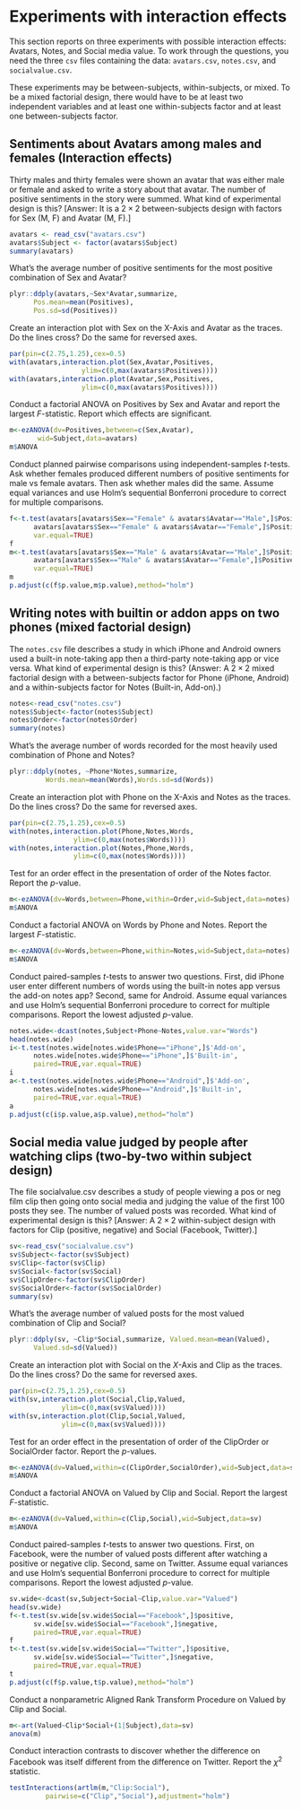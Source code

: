 
# Experiments with interaction effects

This section reports on three experiments with possible interaction effects: Avatars, Notes, and Social media value. To work through the questions, you need the three `csv` files containing the data: `avatars.csv`, `notes.csv`, and `socialvalue.csv`.

These experiments may be between-subjects, within-subjects, or mixed. To be a mixed factorial design, there would have to be at least two independent variables and at least one within-subjects factor and at least one between-subjects factor.

## Sentiments about Avatars among males and females (Interaction effects)

Thirty males and thirty females were shown an avatar that was either male or female and asked to write a story about that avatar. The number of positive sentiments in the story were summed. What kind of experimental design is this? [Answer: It is a $2\times 2$ between-subjects design with factors for Sex (M, F) and Avatar (M, F).]

```r
avatars <- read_csv("avatars.csv")
avatars$Subject <- factor(avatars$Subject)
summary(avatars)
```

What's the average number of positive sentiments for the most positive combination of Sex and Avatar?

```r
plyr::ddply(avatars,~Sex*Avatar,summarize,
      Pos.mean=mean(Positives),
      Pos.sd=sd(Positives))
```

Create an interaction plot with Sex on the X-Axis and Avatar as the traces. Do the lines cross? Do the same for reversed axes.

```r
par(pin=c(2.75,1.25),cex=0.5)
with(avatars,interaction.plot(Sex,Avatar,Positives,
			      ylim=c(0,max(avatars$Positives))))
with(avatars,interaction.plot(Avatar,Sex,Positives,
			      ylim=c(0,max(avatars$Positives))))
```

Conduct a factorial ANOVA on Positives by Sex and Avatar and report the largest $F$-statistic. Report which effects are significant.

```r
m<-ezANOVA(dv=Positives,between=c(Sex,Avatar),
	   wid=Subject,data=avatars)
m$ANOVA
```

Conduct planned pairwise comparisons using independent-samples $t$-tests. Ask whether females produced different numbers of positive sentiments for male vs female avatars. Then ask whether males did the same. Assume equal variances and use Holm's sequential Bonferroni procedure to correct for multiple comparisons.

```r
f<-t.test(avatars[avatars$Sex=="Female" & avatars$Avatar=="Male",]$Positives,
	  avatars[avatars$Sex=="Female" & avatars$Avatar=="Female",]$Positives,
	  var.equal=TRUE)
f
m<-t.test(avatars[avatars$Sex=="Male" & avatars$Avatar=="Male",]$Positives,
	  avatars[avatars$Sex=="Male" & avatars$Avatar=="Female",]$Positives,
	  var.equal=TRUE)
m
p.adjust(c(f$p.value,m$p.value),method="holm")
```

## Writing notes with builtin or addon apps on two phones (mixed factorial design)

The `notes.csv` file describes a study in which iPhone and Android owners used a built-in note-taking app then a third-party note-taking app or vice versa. What kind of experimental design is this? (Answer: A $2 \times 2$ mixed factorial design with a between-subjects factor for Phone (iPhone, Android) and a within-subjects factor for Notes (Built-in, Add-on).)

```r
notes<-read_csv("notes.csv")
notes$Subject<-factor(notes$Subject)
notes$Order<-factor(notes$Order)
summary(notes)
```

What's the average number of words recorded for the most heavily used combination of Phone and Notes?

```r
plyr::ddply(notes, ~Phone*Notes,summarize,
	     Words.mean=mean(Words),Words.sd=sd(Words))
```

Create an interaction plot with Phone on the X-Axis and Notes as the traces. Do the lines cross? Do the same for reversed axes.

```r
par(pin=c(2.75,1.25),cex=0.5)
with(notes,interaction.plot(Phone,Notes,Words,
			    ylim=c(0,max(notes$Words))))
with(notes,interaction.plot(Notes,Phone,Words,
			    ylim=c(0,max(notes$Words))))
```

Test for an order effect in the presentation of order of the Notes factor. Report the $p$-value.

```r
m<-ezANOVA(dv=Words,between=Phone,within=Order,wid=Subject,data=notes)
m$ANOVA
```

Conduct a factorial ANOVA on Words by Phone and Notes. Report the largest $F$-statistic.

```r
m<-ezANOVA(dv=Words,between=Phone,within=Notes,wid=Subject,data=notes)
m$ANOVA
```

Conduct paired-samples $t$-tests to answer two questions. First, did iPhone user enter different numbers of words using the built-in notes app versus the add-on notes app? Second, same for Android. Assume equal variances and use Holm's sequential Bonferroni procedure to correct for multiple comparisons. Report the lowest adjusted $p$-value.

```r
notes.wide<-dcast(notes,Subject+Phone~Notes,value.var="Words")
head(notes.wide)
i<-t.test(notes.wide[notes.wide$Phone=="iPhone",]$'Add-on',
	  notes.wide[notes.wide$Phone=="iPhone",]$'Built-in',
	  paired=TRUE,var.equal=TRUE)
i
a<-t.test(notes.wide[notes.wide$Phone=="Android",]$'Add-on',
	  notes.wide[notes.wide$Phone=="Android",]$'Built-in',
	  paired=TRUE,var.equal=TRUE)
a
p.adjust(c(i$p.value,a$p.value),method="holm")
```

## Social media value judged by people after watching clips (two-by-two within subject design)

The file socialvalue.csv describes a study of people viewing a pos or neg film clip then going onto social media and judging the value of the first 100 posts they see. The number of valued posts was recorded. What kind of experimental design is this? [Answer: A $2\times 2$ within-subject design with factors for Clip (positive, negative) and Social (Facebook, Twitter).]

```r
sv<-read_csv("socialvalue.csv")
sv$Subject<-factor(sv$Subject)
sv$Clip<-factor(sv$Clip)
sv$Social<-factor(sv$Social)
sv$ClipOrder<-factor(sv$ClipOrder)
sv$SocialOrder<-factor(sv$SocialOrder)
summary(sv)
```

What's the average number of valued posts for the most valued combination of Clip and Social?

```r
plyr::ddply(sv, ~Clip*Social,summarize, Valued.mean=mean(Valued),
      Valued.sd=sd(Valued))
```

Create an interaction plot with Social on the $X$-Axis and Clip as the traces. Do the lines cross? Do the same for reversed axes.

```r
par(pin=c(2.75,1.25),cex=0.5)
with(sv,interaction.plot(Social,Clip,Valued,
			 ylim=c(0,max(sv$Valued))))
with(sv,interaction.plot(Clip,Social,Valued,
			 ylim=c(0,max(sv$Valued))))
```

Test for an order effect in the presentation of order of the ClipOrder or SocialOrder factor. Report the $p$-values.

```r
m<-ezANOVA(dv=Valued,within=c(ClipOrder,SocialOrder),wid=Subject,data=sv)
m$ANOVA
```

Conduct a factorial ANOVA on Valued by Clip and Social. Report the largest $F$-statistic.

```r
m<-ezANOVA(dv=Valued,within=c(Clip,Social),wid=Subject,data=sv)
m$ANOVA
```

Conduct paired-samples $t$-tests to answer two questions. First, on Facebook, were the number of valued posts different after watching a positive or negative clip. Second, same on Twitter.
Assume equal variances and use Holm's sequential Bonferroni procedure to correct for multiple comparisons. Report the lowest adjusted $p$-value.

```r
sv.wide<-dcast(sv,Subject+Social~Clip,value.var="Valued")
head(sv.wide)
f<-t.test(sv.wide[sv.wide$Social=="Facebook",]$positive,
	  sv.wide[sv.wide$Social=="Facebook",]$negative,
	  paired=TRUE,var.equal=TRUE)
f
t<-t.test(sv.wide[sv.wide$Social=="Twitter",]$positive,
	  sv.wide[sv.wide$Social=="Twitter",]$negative,
	  paired=TRUE,var.equal=TRUE)
t
p.adjust(c(f$p.value,t$p.value),method="holm")
```

Conduct a nonparametric Aligned Rank Transform Procedure on Valued by Clip and Social.

```r
m<-art(Valued~Clip*Social+(1|Subject),data=sv)
anova(m)
```

Conduct interaction contrasts to discover whether the difference on Facebook was itself different from the difference on Twitter. Report the $\chi^2$ statistic.

```r
testInteractions(artlm(m,"Clip:Social"),
		 pairwise=c("Clip","Social"),adjustment="holm")
```

